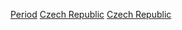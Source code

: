 {{Commons category|History of the Czech Republic by period}}
[[Category:捷克歷史|Period]]
[[Category:各國各時期歷史|Czech Republic]]
[[Category:依時期劃分的歐洲歷史|Czech Republic]]